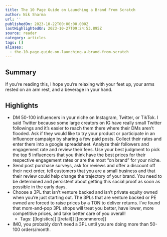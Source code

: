 ```yaml
---
title: The 10 Page Guide on Launching a Brand From Scratch
author: Nik Sharma
url: ''
publishedOn: 2023-10-22T00:00:00.000Z
lastHighlightedOn: 2023-10-27T09:24:53.895Z
source: reader
category: articles
tags: []
aliases:
  - the-10-page-guide-on-launching-a-brand-from-scratch
---
```

## Summary

If you’re reading this, I hope you’re relaxing with your feet up, your arms rested on an arm rest, and a beverage in your hand.

## Highlights
- DM 50-100 influencers in your niche on Instagram, Twitter, or TikTok. I said Twitter because some large creators on IG have really small Twitter followings and it’s easier to reach them there where their DMs aren’t flooded. Ask if they would like to try your product or participate in an influencer campaign by sharing a few paid posts.
  Collect their rates and enter them into a google spreadsheet.
  Analyze their followers and engagement rate and review their fees. Use your best judgment to pick the top 5 influencers that you think have the best prices for their respective engagement rates or are the most “on brand” for your niche.
- Send post purchase surveys, ask for reviews and offer a discount off their next order, tell customers that you are a small business and that their review could help change the trajectory of your brand. You need to be determined and persistent about getting this social proof as soon as possible in the early days.
- Choose a 3PL that isn’t venture backed and isn’t private equity owned when you’re just starting out. The 3PLs that are venture backed or PE owned are forced to raise prices by a TON to deliver returns. I’ve found that mom-and-pop 3PL shops will treat you better, have lower, more competitive prices, and take better care of you overall!
    - Tags: [[logistics]] [[retail]] [[ecommerce]] 
- IMO, you probably don’t need a 3PL until you are doing more than 50-100 orders/month.
